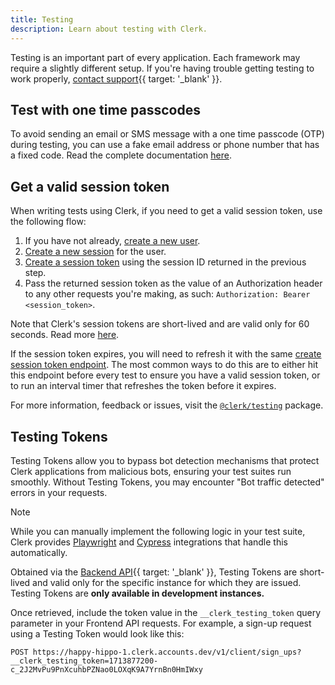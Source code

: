 ```yaml
---
title: Testing
description: Learn about testing with Clerk.
---
```


Testing is an important part of every application. Each framework may require a slightly different setup. If you're having trouble getting testing to work properly, [contact support](/contact/support){{ target: '_blank' }}.

## Test with one time passcodes

To avoid sending an email or SMS message with a one time passcode (OTP) during testing, you can use a fake email address or phone number that has a fixed code. Read the complete documentation [here](/docs/testing/test-emails-and-phones).

## Get a valid session token

When writing tests using Clerk, if you need to get a valid session token, use the following flow:

1. If you have not already, [create a new user](https://clerk.com/docs/reference/backend-api/tag/Users#operation/CreateUser).
1. [Create a new session](https://clerk.com/docs/reference/backend-api/tag/Sessions#operation/createSession) for the user.
1. [Create a session token](https://clerk.com/docs/reference/backend-api/tag/Sessions#operation/CreateSessionToken) using the session ID returned in the previous step.
1. Pass the returned session token as the value of an Authorization header to any other requests you're making, as such: `Authorization: Bearer <session_token>`.

Note that Clerk's session tokens are short-lived and are valid only for 60 seconds. Read more [here](/docs/guides/how-clerk-works/overview).

If the session token expires, you will need to refresh it with the same [create session token endpoint](https://clerk.com/docs/reference/backend-api/tag/Sessions#operation/CreateSessionToken). The most common ways to do this are to either hit this endpoint before every test to ensure you have a valid session token, or to run an interval timer that refreshes the token before it expires.

For more information, feedback or issues, visit the [`@clerk/testing`](https://github.com/clerk/javascript/tree/main/packages/testing) package.

## Testing Tokens

Testing Tokens allow you to bypass bot detection mechanisms that protect Clerk applications from malicious bots, ensuring your test suites run smoothly. Without Testing Tokens, you may encounter "Bot traffic detected" errors in your requests.

> [!NOTE]
> While you can manually implement the following logic in your test suite, Clerk provides [Playwright](/docs/testing/playwright/overview) and [Cypress](/docs/testing/cypress/overview) integrations that handle this automatically.

Obtained via the [Backend API](/docs/reference/backend-api/tag/Testing-Tokens){{ target: '_blank' }}, Testing Tokens are short-lived and valid only for the specific instance for which they are issued. Testing Tokens are **only available in development instances.**

Once retrieved, include the token value in the `__clerk_testing_token` query parameter in your Frontend API requests. For example, a sign-up request using a Testing Token would look like this:

```shell
POST https://happy-hippo-1.clerk.accounts.dev/v1/client/sign_ups?__clerk_testing_token=1713877200-c_2J2MvPu9PnXcuhbPZNao0LOXqK9A7YrnBn0HmIWxy
```

